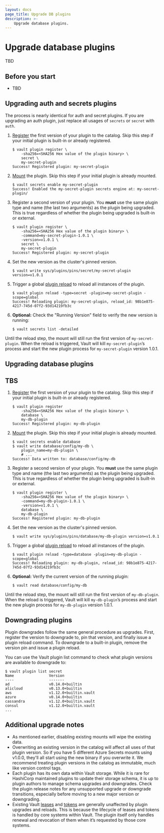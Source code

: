 ```yaml
---
layout: docs
page_title: Upgrade DB plugins
description: >-
    Upgrade database plugins.
---
```


# Upgrade database plugins

TBD

## Before you start 

- TBD

## Upgrading auth and secrets plugins

The process is nearly identical for auth and secret plugins. If you are upgrading
an auth plugin, just replace all usages of `secrets` or `secret` with `auth`.

1. [Register][plugin_registration] the first version of your plugin to the catalog.
   Skip this step if your initial plugin is built-in or already registered.

    ```shell-session
    $ vault plugin register \
        -sha256=<SHA256 Hex value of the plugin binary> \
        secret \
        my-secret-plugin
    Success! Registered plugin: my-secret-plugin
    ```

1. [Mount][plugin_management] the plugin. Skip this step if your initial plugin
   is already mounted.

    ```shell-session
    $ vault secrets enable my-secret-plugin
    Success! Enabled the my-secret-plugin secrets engine at: my-secret-plugin/
    ```

1. Register a second version of your plugin. You **must** use the same plugin
   type and name (the last two arguments) as the plugin being upgraded. This is
   true regardless of whether the plugin being upgraded is built-in or external.

    ```shell-session
    $ vault plugin register \
        -sha256=<SHA256 Hex value of the plugin binary> \
        -command=my-secret-plugin-1.0.1 \
        -version=v1.0.1 \
        secret \
        my-secret-plugin
    Success! Registered plugin: my-secret-plugin
    ```

1. Set the new version as the cluster's pinned version.

   ```shell-session
   $ vault write sys/plugins/pins/secret/my-secret-plugin version=v1.0.1
   ```

1. Trigger a global [plugin reload](/vault/docs/commands/plugin/reload) to
   reload all instances of the plugin.

    ```shell-session
    $ vault plugin reload -type=secret -plugin=my-secret-plugin -scope=global
    Success! Reloading plugin: my-secret-plugin, reload_id: 98b1e875-4217-745d-07f2-93d14219fb3c
    ```

1. **Optional:** Check the "Running Version" field to verify the new version is
    running:

    ```shell-session
    $ vault secrets list -detailed
    ```

Until the reload step, the mount will still run the first version of `my-secret-plugin`. When
the reload is triggered, Vault will kill `my-secret-plugin`’s process and start the
new plugin process for `my-secret-plugin` version 1.0.1.

## Upgrading database plugins
## TBS 

1. [Register][plugin_registration] the first version of your plugin to the catalog.
   Skip this step if your initial plugin is built-in or already registered.

    ```shell-session
    $ vault plugin register
        -sha256=<SHA256 Hex value of the plugin binary> \
        database \
        my-db-plugin
    Success! Registered plugin: my-db-plugin
    ```

1. [Mount][plugin_management] the plugin. Skip this step if your initial plugin
   is already mounted.

    ```shell-session
    $ vault secrets enable database
    $ vault write database/config/my-db \
        plugin_name=my-db-plugin \
        # ...
    Success! Data written to: database/config/my-db
    ```

1. Register a second version of your plugin. You **must** use the same plugin
   type and name (the last two arguments) as the plugin being upgraded. This is
   true regardless of whether the plugin being upgraded is built-in or external.

    ```shell-session
    $ vault plugin register \
        -sha256=<SHA256 Hex value of the plugin binary> \
        -command=my-db-plugin-1.0.1 \
        -version=v1.0.1 \
        database \
        my-db-plugin
    Success! Registered plugin: my-db-plugin
    ```

1. Set the new version as the cluster's pinned version.

    ```shell-session
    $ vault write sys/plugins/pins/database/my-db-plugin version=v1.0.1
    ```

1. Trigger a global [plugin reload](/vault/docs/commands/plugin/reload) to
   reload all instances of the plugin.

    ```shell-session
    $ vault plugin reload -type=database -plugin=my-db-plugin -scope=global
    Success! Reloading plugin: my-db-plugin, reload_id: 98b1e875-4217-745d-07f2-93d14219fb3c
    ```

1. **Optional:** Verify the current version of the running plugin:

    ```shell-session
    $ vault read database/config/my-db
    ```

Until the reload step, the mount will still run the first version of `my-db-plugin`. When
the reload is triggered, Vault will kill `my-db-plugin`’s process and start the
new plugin process for `my-db-plugin` version 1.0.1.

## Downgrading plugins

Plugin downgrades follow the same general procedure as upgrades. First,
register the version to downgrade to, pin that version, and finally issue a
plugin reload command. To downgrade to a built-in plugin, remove the version
pin and issue a plugin reload.

You can use the Vault plugin list command to check what plugin versions are
available to downgrade to:

```shell-session
$ vault plugin list secret
Name                Version
----                -------
ad                  v0.14.0+builtin
alicloud            v0.13.0+builtin
aws                 v1.12.0+builtin.vault
azure               v0.14.0+builtin
cassandra           v1.12.0+builtin.vault
consul              v1.12.0+builtin.vault
...
```

## Additional upgrade notes

* As mentioned earlier, disabling existing mounts will wipe the existing data.
* Overwriting an existing version in the catalog will affect all uses of that
  plugin version. So if you have 5 different Azure Secrets mounts using v1.0.0,
  they'll all start using the new binary if you overwrite it. We recommend
  treating plugin versions in the catalog as immutable, much like version control
  tags.
* Each plugin has its own data within Vault storage. While it is rare for HashiCorp
  maintained plugins to update their storage schema, it is up to plugin authors
  to manage schema upgrades and downgrades. Check the plugin release notes for
  any unsupported upgrade or downgrade transitions, especially before moving to
  a new major version or downgrading.
* Existing Vault [leases](/vault/docs/concepts/lease) and [tokens](/vault/docs/concepts/tokens)
  are generally unaffected by plugin upgrades and reloads. This is because the lifecycle
  of leases and tokens is handled by core systems within Vault. The plugin itself only
  handles renewal and revocation of them when it’s requested by those core systems.

[plugin_registration]: /vault/docs/plugins/plugin-architecture#plugin-registration
[plugin_management]: /vault/docs/plugins/plugin-management#enabling-disabling-external-plugins
